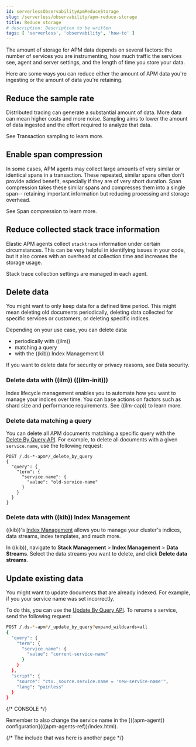 ```yaml
---
id: serverlessObservabilityApmReduceStorage
slug: /serverless/observability/apm-reduce-storage
title: Reduce storage
# description: Description to be written
tags: [ 'serverless', 'observability', 'how-to' ]
---
```



<div id="reduce-apm-storage"></div>

The amount of storage for APM data depends on several factors:
the number of services you are instrumenting, how much traffic the services see, agent and server settings,
and the length of time you store your data.

Here are some ways you can reduce either the amount of APM data you're ingesting
or the amount of data you're retaining.

<div id="reduce-sample-rate"></div>

## Reduce the sample rate

Distributed tracing can generate a substantial amount of data.
More data can mean higher costs and more noise.
Sampling aims to lower the amount of data ingested and the effort required to analyze that data.

See <DocLink id="serverlessObservabilityApmTransactionSampling">Transaction sampling</DocLink> to learn more.

## Enable span compression

In some cases, APM agents may collect large amounts of very similar or identical spans in a transaction.
These repeated, similar spans often don't provide added benefit, especially if they are of very short duration.
Span compression takes these similar spans and compresses them into a single span--
retaining important information but reducing processing and storage overhead.

See <DocLink id="serverlessObservabilityApmCompressSpans">Span compression</DocLink> to learn more.

<div id="reduce-stacktrace"></div>

## Reduce collected stack trace information

Elastic APM agents collect `stacktrace` information under certain circumstances.
This can be very helpful in identifying issues in your code,
but it also comes with an overhead at collection time and increases the storage usage.

Stack trace collection settings are managed in each agent.

## Delete data

You might want to only keep data for a defined time period.
This might mean deleting old documents periodically,
deleting data collected for specific services or customers,
or deleting specific indices.

Depending on your use case, you can delete data:

* periodically with <DocLink id="serverlessObservabilityApmReduceStorage" section="delete-data-with-((ilm))-((ilm-init))">((ilm))</DocLink>
* <DocLink id="serverlessObservabilityApmReduceStorage" section="delete-data-matching-a-query">matching a query</DocLink>
* with the <DocLink id="serverlessObservabilityApmReduceStorage" section="delete-data-with-((kib))-index-management">((kib)) Index Management UI</DocLink>

If you want to delete data for security or privacy reasons, see <DocLink id="serverlessObservabilityApmDataSecurity">Data security</DocLink>.

<div id="delete-data-with-ilm"></div>

### Delete data with ((ilm)) (((ilm-init)))

Index lifecycle management enables you to automate how you want to manage your indices over time.
You can base actions on factors such as shard size and performance requirements.
See <DocLink id="serverlessObservabilityApmIndexLifecycleManagement">((ilm-cap))</DocLink> to learn more.

<div id="delete-data-query"></div>

### Delete data matching a query

You can delete all APM documents matching a specific query with the [Delete By Query API](((ref))/docs-delete-by-query.html).
For example, to delete all documents with a given `service.name`, use the following request:

```console
POST /.ds-*-apm*/_delete_by_query
{
  "query": {
    "term": {
      "service.name": {
        "value": "old-service-name"
      }
    }
  }
}
```

<div id="delete-data-in-kibana"></div>

### Delete data with ((kib)) Index Management

((kib))'s [Index Management](((ref))/index-mgmt.html) allows you to manage your cluster's
indices, data streams, index templates, and much more.

In ((kib)), navigate to **Stack Management** > **Index Management** > **Data Streams**.
Select the data streams you want to delete, and click **Delete data streams**.

<div id="update-data"></div>

## Update existing data

You might want to update documents that are already indexed.
For example, if you your service name was set incorrectly.

To do this, you can use the [Update By Query API](((ref))/docs-update-by-query.html).
To rename a service, send the following request:

```sh
POST /.ds-*-apm*/_update_by_query?expand_wildcards=all
{
  "query": {
    "term": {
      "service.name": {
        "value": "current-service-name"
      }
    }
  },
  "script": {
    "source": "ctx._source.service.name = 'new-service-name'",
    "lang": "painless"
  }
}
```
{/* CONSOLE */}

<DocCallOut title="Tip">
Remember to also change the service name in the [((apm-agent)) configuration](((apm-agents-ref))/index.html).
</DocCallOut>

{/* The include that was here is another page */}

